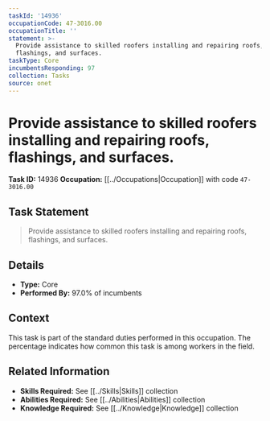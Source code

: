 ```yaml
---
taskId: '14936'
occupationCode: 47-3016.00
occupationTitle: ''
statement: >-
  Provide assistance to skilled roofers installing and repairing roofs,
  flashings, and surfaces.
taskType: Core
incumbentsResponding: 97
collection: Tasks
source: onet
---
```

# Provide assistance to skilled roofers installing and repairing roofs, flashings, and surfaces.

**Task ID:** 14936
**Occupation:** [[../Occupations|Occupation]] with code `47-3016.00`

## Task Statement

> Provide assistance to skilled roofers installing and repairing roofs, flashings, and surfaces.

## Details

- **Type:** Core
- **Performed By:** 97.0% of incumbents

## Context

This task is part of the standard duties performed in this occupation. The percentage indicates how common this task is among workers in the field.

## Related Information

- **Skills Required:** See [[../Skills|Skills]] collection
- **Abilities Required:** See [[../Abilities|Abilities]] collection
- **Knowledge Required:** See [[../Knowledge|Knowledge]] collection
